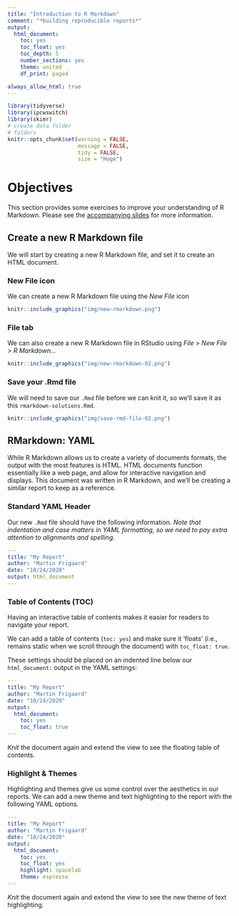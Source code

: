 ```yaml
---
title: "Introduction to R Markdown"
comment: "*building reproducible reports*"
output:
  html_document:
    toc: yes
    toc_float: yes
    toc_depth: 5
    number_sections: yes
    theme: united
    df_print: paged

always_allow_html: true
---
```


```r
library(tidyverse)
library(ipcwswitch)
library(skimr)
# create data folder
# folders
knitr::opts_chunk$set(warning = FALSE,
                      message = FALSE,
                      tidy = FALSE,
                      size = "Huge")
```

# Objectives

This section provides some exercises to improve your understanding of R Markdown. Please see the [accompanying slides](https://mjfrigaard.github.io/rep-res-rmarkdown/Index.html) for more information.

## Create a new R Markdown file {.tabset}

We will start by creating a new R Markdown file, and set it to create an HTML document.

### New File icon

We can create a new R Markdown file using the *New File* icon

```r
knitr::include_graphics("img/new-rmarkdown.png")
```

### File tab

We can also create a new R Markdown file in RStudio using *File* \> *New File* \> *R Markdown...*

```r
knitr::include_graphics("img/new-rmarkdown-02.png")
```

### Save your .Rmd file

We will need to save our `.Rmd` file before we can knit it, so we'll save it as this `rmarkdown-solutions.Rmd`.

```r
knitr::include_graphics("img/save-rmd-file-02.png")
```

## RMarkdown: YAML {.tabset}

While R Markdown allows us to create a variety of documents formats, the output with the most features is HTML. HTML documents function essentially like a web page, and allow for interactive navigation and displays. This document was written in R Markdown, and we'll be creating a similar report to keep as a reference.

### Standard YAML Header

Our new `.Rmd` file should have the following information. *Note that indentation and case matters in YAML formatting, so we need to pay extra attention to alignments and spelling.*

``` .yaml
---
title: "My Report"
author: "Martin Frigaard"
date: "10/24/2020"
output: html_document
---
```

### Table of Contents (TOC)

Having an interactive table of contents makes it easier for readers to navigate your report.

We can add a table of contents (`toc: yes`) and make sure it 'floats' (i.e., remains static when we scroll through the document) with `toc_float: true`. 

These settings should be placed on an indented line below our `html_document:` output in the YAML settings:

``` .yaml
---
title: "My Report"
author: "Martin Frigaard"
date: "10/24/2020"
output:
  html_document:
    toc: yes
    toc_float: true
---
```

*Knit* the document again and extend the view to see the floating table of contents.

### Highlight & Themes

Highlighting and themes give us some control over the aesthetics in our reports. We can add a new theme and text highlighting to the report with the following YAML options.

``` .yaml
---
title: "My Report"
author: "Martin Frigaard"
date: "10/24/2020"
output:
  html_document:
    toc: yes
    toc_float: yes
    highlight: spacelab
    theme: espresso
---
```

*Knit* the document again and extend the view to see the new theme of text highlighting.
